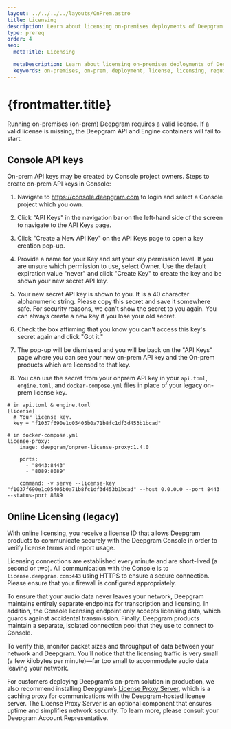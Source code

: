 ```yaml
---
layout: ../../../../layouts/OnPrem.astro
title: Licensing
description: Learn about licensing on-premises deployments of Deepgram products.
type: prereq
order: 4
seo:
  metaTitle: Licensing

  metaDescription: Learn about licensing on-premises deployments of Deepgram products.
  keywords: on-premises, on-prem, deployment, license, licensing, required components, required
---
```



# {frontmatter.title}

Running on-premises (on-prem) Deepgram requires a valid license. If a valid license is missing, the Deepgram API and Engine containers will fail to start.

## Console API keys

On-prem API keys may be created by Console project owners. Steps to create on-prem API keys in Console:

1. Navigate to https://console.deepgram.com to login and select a Console project which you own.

2. Click "API Keys" in the navigation bar on the left-hand side of the screen to navigate to the API Keys page.

3. Click "Create a New API Key" on the API Keys page to open a key creation pop-up.

4. Provide a name for your Key and set your key permission level. If you are unsure which permission to use, select Owner. Use the default expiration value "never" and click "Create Key" to create the key and be shown your new secret API key.

5. Your new secret API key is shown to you. It is a 40 character alphanumeric string. Please copy this secret and save it somewhere safe. For security reasons, we can't show the secret to you again. You can always create a new key if you lose your old secret.

6. Check the box affirming that you know you can't access this key's secret again and click "Got it."

7. The pop-up will be dismissed and you will be back on the "API Keys" page where you can see your new on-prem API key and the On-prem products which are licensed to that key.

8. You can use the secret from your onprem API key in your `api.toml`, `engine.toml`, and `docker-compose.yml` files in place of your legacy on-prem license key.

```
# in api.toml & engine.toml
[license]
  # Your license key.
  key = "f1037f690e1c05405b0a71b8fc1df3d453b1bcad"

# in docker-compose.yml
license-proxy:
    image: deepgram/onprem-license-proxy:1.4.0

    ports:
      - "8443:8443"
      - "8089:8089"

    command: -v serve --license-key "f1037f690e1c05405b0a71b8fc1df3d453b1bcad" --host 0.0.0.0 --port 8443 --status-port 8089
```

## Online Licensing (legacy)

With online licensing, you receive a license ID that allows Deepgram products to communicate securely with the Deepgram Console in order to verify license terms and report usage.

Licensing connections are established every minute and are short-lived (a second or two). All communication with the Console is to `license.deepgram.com:443` using HTTPS to ensure a secure connection. Please ensure that your firewall is configured appropriately.

<Panel title="Data Security">

To ensure that your audio data never leaves your network, Deepgram maintains entirely separate endpoints for transcription and licensing. In addition, the Console licensing endpoint only accepts licensing data, which guards against accidental transmission. Finally, Deepgram products maintain a separate, isolated connection pool that they use to connect to Console.

To verify this, monitor packet sizes and throughput of data between your network and Deepgram. You'll notice that the licensing traffic is very small (a few kilobytes per minute)&mdash;far too small to accommodate audio data leaving your network.

</Panel>

For customers deploying Deepgram’s on-prem solution in production, we also recommend installing Deepgram’s [License Proxy Server](/on-prem/optional-components/license-proxy-server/), which is a caching proxy for communications with the Deepgram-hosted license server. The License Proxy Server is an optional component that ensures uptime and simplifies network security. To learn more, please consult your Deepgram Account Representative.

